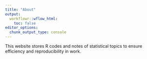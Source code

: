 ```yaml
---
title: "About"
output:
  workflowr::wflow_html:
    toc: false
editor_options:
  chunk_output_type: console
---
```


This website stores R codes and notes of statistical topics to ensure efficiency and reproducibility in work.

